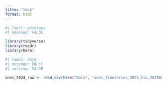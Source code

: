 ```yaml
---
title: "test"
format: html
---
```


```r
#| label: packages
#| message: FALSE

library(tidyverse)
library(readr)
library(here)
```

```r
#| label: data
#| message: FALSE
#| warning: FALSE

anes_2024_raw <- read_csv(here("Data", "anes_timeseries_2024_csv_20250430.csv"))
```
